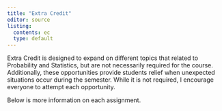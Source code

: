```yaml
---
title: "Extra Credit"
editor: source
listing:
  contents: ec
  type: default
---
```


Extra Credit is designed to expand on different topics that related to Probability and Statistics, but are not necessarily required for the course. Additionally, these opportunities provide students relief when unexpected situations occur during the semester. While it is not required, I encourage everyone to attempt each opportunity.


Below is more information on each assignment.
